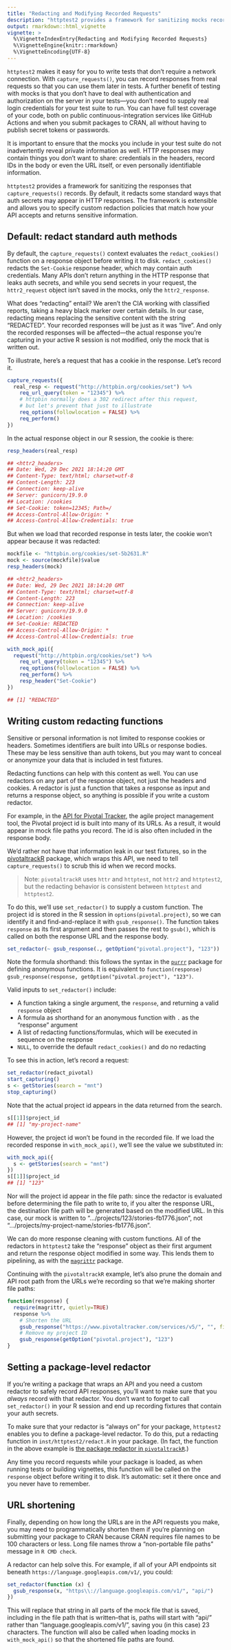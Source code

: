 ```yaml
---
title: "Redacting and Modifying Recorded Requests"
description: "httptest2 provides a framework for sanitizing mocks recorded from real requests so that your tests don't reveal private tokens. By default, it redacts standard auth credentials, and it is extensible so that you can modify the responses however you want."
output: rmarkdown::html_vignette
vignette: >
  %\VignetteIndexEntry{Redacting and Modifying Recorded Requests}
  %\VignetteEngine{knitr::rmarkdown}
  %\VignetteEncoding{UTF-8}
---
```


`httptest2` makes it easy for you to write tests that don't require a network connection. With `capture_requests()`, you can record responses from real requests so that you can use them later in tests. A further benefit of testing with mocks is that you don't have to deal with authentication and authorization on the server in your tests---you don't need to supply real login credentials for your test suite to run. You can have full test coverage of your code, both on public continuous-integration services like GitHub Actions and when you submit packages to CRAN, all without having to publish secret tokens or passwords.

It is important to ensure that the mocks you include in your test suite do not inadvertently reveal private information as well. HTTP responses may contain things you don't want to share: credentials in the headers, record IDs in the body or even the URL itself, or even personally identifiable information.

`httptest2` provides a framework for sanitizing the responses that `capture_requests()` records. By default, it redacts some standard ways that auth secrets may appear in HTTP responses. The framework is extensible and allows you to specify custom redaction policies that match how your API accepts and returns sensitive information.

## Default: redact standard auth methods

By default, the `capture_requests()` context evaluates the `redact_cookies()` function on a response object before writing it to disk. `redact_cookies()` redacts the `Set-Cookie` response header, which may contain auth credentials. Many APIs don't return anything in the HTTP response that leaks auth secrets, and while you send secrets in your request, the `httr2_request` object isn't saved in the mocks, only the `httr2_response`.

What does "redacting" entail? We aren't the CIA working with classified reports, taking a heavy black marker over certain details. In our case, redacting means replacing the sensitive content with the string "REDACTED". Your recorded responses will be just as it was "live". And only the recorded responses will be affected---the actual response you're capturing in your active R session is not modified, only the mock that is written out.

To illustrate, here's a request that has a cookie in the response. Let's record it.

```r
capture_requests({
  real_resp <- request("http://httpbin.org/cookies/set") %>%
    req_url_query(token = "12345") %>%
    # httpbin normally does a 302 redirect after this request,
    # but let's prevent that just to illustrate
    req_options(followlocation = FALSE) %>%
    req_perform()
})
```

In the actual response object in our R session, the cookie is there:

```r
resp_headers(real_resp)

## <httr2_headers>
## Date: Wed, 29 Dec 2021 18:14:20 GMT
## Content-Type: text/html; charset=utf-8
## Content-Length: 223
## Connection: keep-alive
## Server: gunicorn/19.9.0
## Location: /cookies
## Set-Cookie: token=12345; Path=/
## Access-Control-Allow-Origin: *
## Access-Control-Allow-Credentials: true
```

But when we load that recorded response in tests later, the cookie won't appear because it was redacted:

```r
mockfile <- "httpbin.org/cookies/set-5b2631.R"
mock <- source(mockfile)$value
resp_headers(mock)

## <httr2_headers>
## Date: Wed, 29 Dec 2021 18:14:20 GMT
## Content-Type: text/html; charset=utf-8
## Content-Length: 223
## Connection: keep-alive
## Server: gunicorn/19.9.0
## Location: /cookies
## Set-Cookie: REDACTED
## Access-Control-Allow-Origin: *
## Access-Control-Allow-Credentials: true

with_mock_api({
  request("http://httpbin.org/cookies/set") %>%
    req_url_query(token = "12345") %>%
    req_options(followlocation = FALSE) %>%
    req_perform() %>%
    resp_header("Set-Cookie")
})

## [1] "REDACTED"
```

## Writing custom redacting functions

Sensitive or personal information is not limited to response cookies or headers. Sometimes identifiers are built into URLs or response bodies. These may be less sensitive than auth tokens, but you may want to conceal or anonymize your data that is included in test fixtures.

Redacting functions can help with this content as well. You can use redactors on any part of the response object, not just the headers and cookies. A redactor is just a function that takes a response as input and returns a response object, so anything is possible if you write a custom redactor.

For example, in the [API for Pivotal Tracker](https://www.pivotaltracker.com/help/api), the agile project management tool, the Pivotal project id is built into many of its URLs. As a result, it would appear in mock file paths you record. The id is also often included in the response body.

We'd rather not have that information leak in our test fixtures, so in the [pivotaltrackR](https://enpiar.com/r/pivotaltrackR/) package, which wraps this API, we need to tell `capture_requests()` to scrub this id when we record mocks.

> Note: `pivotaltrackR` uses `httr` and `httptest`, not `httr2` and `httptest2`, but the redacting behavior is consistent between `httptest` and `httptest2`.

To do this, we'll use `set_redactor()` to supply a custom function. The project id is stored in the R session in `options(pivotal.project)`, so we can identify it and find-and-replace it with `gsub_response()`. The function takes `response` as its first argument and then passes the rest to `gsub()`, which is called on both the response URL and the response body.

```r
set_redactor(~ gsub_response(., getOption("pivotal.project"), "123"))
```

Note the formula shorthand: this follows the syntax in the [`purrr`](https://purrr.tidyverse.org) package for defining anonymous functions. It is equivalent to `function(response) gsub_response(response, getOption("pivotal.project"), "123")`.

Valid inputs to `set_redactor()` include:

* A function taking a single argument, the `response`, and returning a valid `response` object
* A formula as shorthand for an anonymous function with `.` as the "response" argument
* A list of redacting functions/formulas, which will be executed in sequence on the response
* `NULL`, to override the default `redact_cookies()` and do no redacting

To see this in action, let's record a request:

<!-- show the output -->
```r
set_redactor(redact_pivotal)
start_capturing()
s <- getStories(search = "mnt")
stop_capturing()
```

Note that the actual project id appears in the data returned from the search.

```r
s[[1]]$project_id
## [1] "my-project-name"
```

However, the project id won't be found in the recorded file. If we load the recorded response in `with_mock_api()`, we'll see the value we substituted in:

```r
with_mock_api({
  s <- getStories(search = "mnt")
})
s[[1]]$project_id
## [1] "123"
```

Nor will the project id appear in the file path: since the redactor is evaluated before determining the file path to write to, if you alter the response URL, the destination file path will be generated based on the modified URL. In this case, our mock is written to ".../projects/123/stories-fb1776.json", not ".../projects/my-project-name/stories-fb1776.json".

We can do more response cleaning with custom functions. All of the redactors in `httptest2` take the "response" object as their first argument and return the response object modified in some way. This lends them to pipelining, as with the [`magrittr`](https://magrittr.tidyverse.org/) package.

Continuing with the `pivotaltrackR` example, let's also prune the domain and API root path from the URLs we're recording so that we're making shorter file paths:

```r
function(response) {
  require(magrittr, quietly=TRUE)
  response %>%
    # Shorten the URL
    gsub_response("https://www.pivotaltracker.com/services/v5/", "", fixed = TRUE) %>%
    # Remove my project ID
    gsub_response(getOption("pivotal.project"), "123")
}
```

## Setting a package-level redactor

If you're writing a package that wraps an API and you need a custom redactor to safely record API responses, you'll want to make sure that you _always_ record with that redactor. You don't want to forget to call `set_redactor()` in your R session and end up recording fixtures that contain your auth secrets.

To make sure that your redactor is "always on" for your package, `httptest2` enables you to define a package-level redactor. To do this, put a redacting function in `inst/httptest2/redact.R` in your package. (In fact, the function in the above example is [the package redactor in `pivotaltrackR`](https://github.com/nealrichardson/pivotaltrackR/blob/master/inst/httptest/redact.R).)

Any time you record requests while your package is loaded, as when running tests or building vignettes, this function will be called on the `response` object before writing it to disk. It's automatic: set it there once and you never have to remember.

## URL shortening

Finally, depending on how long the URLs are in the API requests you make, you may need to programmatically shorten them if you're planning on submitting your package to CRAN because CRAN requires file names to be 100 characters or less. Long file names throw a "non-portable file paths" message in `R CMD check`.

A redactor can help solve this. For example, if all of your API endpoints sit beneath `https://language.googleapis.com/v1/`, you could:

```r
set_redactor(function (x) {
  gsub_response(x, "https\\://language.googleapis.com/v1/", "api/")
})
```

This will replace that string in all parts of the mock file that is saved, including in the file path that is written--that is, paths will start with "api/" rather than "language.googleapis.com/v1/", saving you (in this case) 23 characters. The function will also be called when loading mocks in `with_mock_api()` so that the shortened file paths are found.